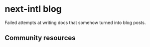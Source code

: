 
# next-intl blog

Failed attempts at writing docs that somehow turned into blog posts.

<div className="flex flex-col gap-4 py-8">
  <CommunityLink
    href="/blog/translations-outside-of-react-components"
    title="How (not) to use translations outside of React components"
    meta="Apr 21, 2023 — by Jan Amann"
    type="article"
  />
  <CommunityLink
    href="https://www.smashingmagazine.com/2023/03/internationalization-nextjs-13-react-server-components/"
    title="Internationalization in Next.js 13 with React Server Components"
    meta="Mar 16, 2023 — by Jan Amann for Smashing Magazine"
    target="_blank"
    type="article"
  />
</div>

## Community resources

<div className="flex flex-col gap-4 py-8">
  <CommunityLink
    href="https://www.thisdot.co/blog/next-js-adding-localization-with-next-intl"
    title="Next.js: Adding Localization with next-intl"
    meta="Jul 28, 2021 — by Morgan Worrell for This Dot Labs"
    target="_blank"
    type="article"
  />
  <CommunityLink
    href="https://www.youtube.com/watch?v=uDXyk1ZgLK0"
    title="Internationalization (i18n) in NextJS apps using next-intl"
    meta="Jun 28, 2021 — by Dillion Megida"
    target="_blank"
    type="video"
  />
</div>
